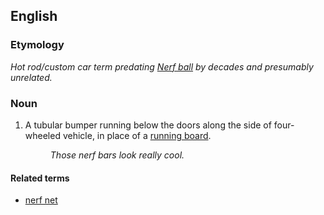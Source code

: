 == English ==

=== Etymology ===

''Hot rod/custom car term predating [[Nerf ball]] by decades and presumably unrelated.''

=== Noun ===

# A tubular bumper running below the doors along the side of four-wheeled vehicle, in place of a [[running board]].
#: ''Those nerf bars look really cool.''

==== Related terms ====

* [[nerf net]]